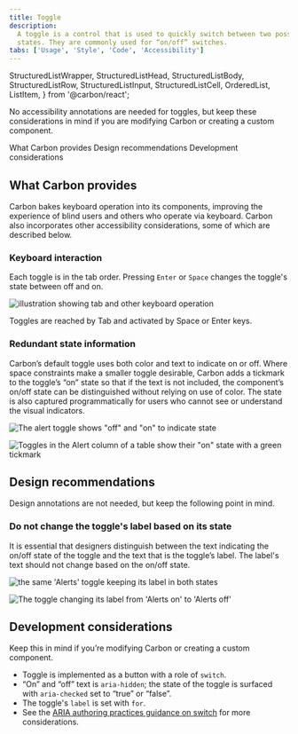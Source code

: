 ```yaml
---
title: Toggle
description:
  A toggle is a control that is used to quickly switch between two possible
  states. They are commonly used for “on/off” switches.
tabs: ['Usage', 'Style', 'Code', 'Accessibility']
---
```



  StructuredListWrapper,
  StructuredListHead,
  StructuredListBody,
  StructuredListRow,
  StructuredListInput,
  StructuredListCell,
  OrderedList,
  ListItem,
} from '@carbon/react';

<PageDescription>

No accessibility annotations are needed for toggles, but keep these
considerations in mind if you are modifying Carbon or creating a custom
component.

</PageDescription>

<AnchorLinks>

<AnchorLink>What Carbon provides</AnchorLink>
<AnchorLink>Design recommendations</AnchorLink>
<AnchorLink>Development considerations</AnchorLink>

</AnchorLinks>

## What Carbon provides

Carbon bakes keyboard operation into its components, improving the experience of
blind users and others who operate via keyboard. Carbon also incorporates other
accessibility considerations, some of which are described below.

### Keyboard interaction

Each toggle is in the tab order. Pressing `Enter` or `Space` changes the
toggle's state between off and on.

<Row>
<Column colLg={8}>

![illustration showing tab and other keyboard operation](images/toggle-accessibility-1.png)

<Caption>
  Toggles are reached by Tab and activated by Space or Enter keys.
</Caption>

</Column>
</Row>

### Redundant state information

Carbon’s default toggle uses both color and text to indicate on or off. Where
space constraints make a smaller toggle desirable, Carbon adds a tickmark to the
toggle’s “on” state so that if the text is not included, the component’s on/off
state can be distinguished without relying on use of color. The state is also
captured programmatically for users who cannot see or understand the visual
indicators.

<DoDontRow>
  <DoDont type="do" caption="Do include the on/off text for the toggle's state whenever space permits.">

![The alert toggle shows "off" and "on" to indicate state](images/toggle-accessibility-2-do.png)

  </DoDont>
  <DoDont type="do" caption="Where space is confined, use the tickmark variation in lieu of on/off text.">

![Toggles in the Alert column of a table show their "on" state with a green tickmark](images/toggle-accessibility-3-do.png)

  </DoDont>
</DoDontRow>

## Design recommendations

Design annotations are not needed, but keep the following point in mind.

### Do not change the toggle's label based on its state

It is essential that designers distinguish between the text indicating the
on/off state of the toggle and the text that is the toggle’s label. The label's
text should not change based on the on/off state.

<DoDontRow>
  <DoDont type="do" caption="Do keep the label consistent. Only change the state text between On and Off.">

![the same 'Alerts' toggle keeping its label in both states](images/toggle-accessibility-4-do.png)

  </DoDont>
  <DoDont type="dont" caption="Do not change the label text as a way of indicating the toggle's on/off state.">

![The toggle changing its label from 'Alerts on' to 'Alerts off'](images/toggle-accessibility-4-dont.png)

  </DoDont>
</DoDontRow>

## Development considerations

Keep this in mind if you’re modifying Carbon or creating a custom component.

- Toggle is implemented as a button with a role of `switch`.
- “On” and “off” text is `aria-hidden`; the state of the toggle is surfaced with
  `aria-checked` set to “true” or “false”.
- The toggle's `label` is set with `for`.
- See the
  [ARIA authoring practices guidance on switch](https://w3c.github.io/aria-practices/#switch)
  for more considerations.

<A11yStatus layout="table" components="Toggle" />

